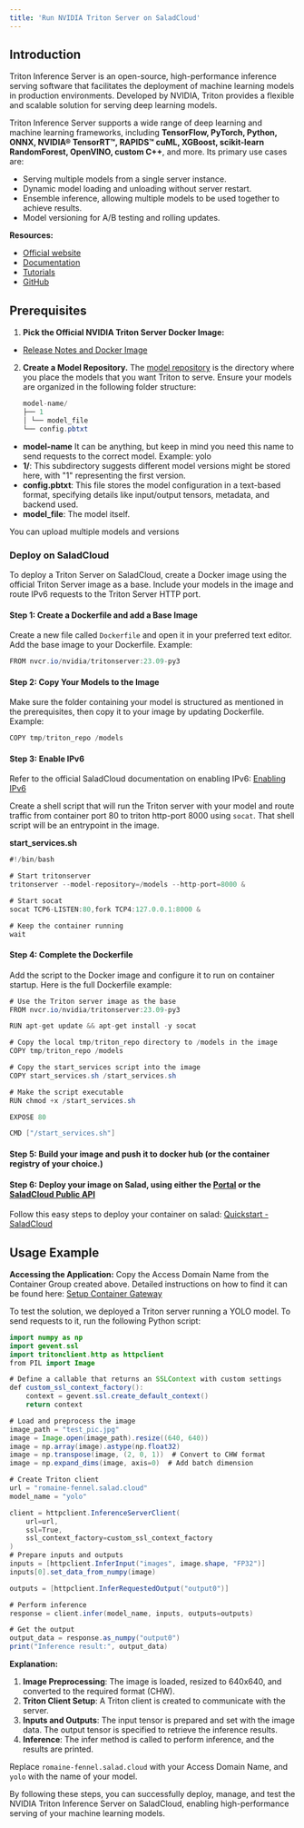 ```yaml
---
title: 'Run NVIDIA Triton Server on SaladCloud'
---
```


## Introduction

Triton Inference Server is an open-source, high-performance inference serving software that facilitates the deployment
of machine learning models in production environments. Developed by NVIDIA, Triton provides a flexible and scalable
solution for serving deep learning models.

Triton Inference Server supports a wide range of deep learning and machine learning frameworks, including **TensorFlow,
PyTorch, Python, ONNX, NVIDIA® TensorRT™, RAPIDS™ cuML, XGBoost, scikit-learn RandomForest, OpenVINO, custom C++**,
and more. Its primary use cases are:

- Serving multiple models from a single server instance.
- Dynamic model loading and unloading without server restart.
- Ensemble inference, allowing multiple models to be used together to achieve results.
- Model versioning for A/B testing and rolling updates.

**Resources:**

- [Official website](https://developer.nvidia.com/triton-inference-server)
- [Documentation](https://docs.nvidia.com/deeplearning/triton-inference-server/)
- [Tutorials](https://www.youtube.com/watch?v=NQDtfSi5QF4)
- [GitHub](https://github.com/triton-inference-server/server)

## Prerequisites

1. **Pick the Official NVIDIA Triton Server Docker Image:**

- [Release Notes and Docker Image](https://docs.nvidia.com/deeplearning/triton-inference-server/release-notes/rel-23-09.html)

2. **Create a Model Repository.** The
   [model repository](https://docs.nvidia.com/deeplearning/triton-inference-server/user-guide/docs/user_guide/model_repository.html)
   is the directory where you place the models that you want Triton to serve. Ensure your models are organized in the
   following folder structure:
   ```java
   model-name/
   ├── 1
   │ └── model_file
   └── config.pbtxt
   ```

- **model-name** It can be anything, but keep in mind you need this name to send requests to the correct model. Example:
  yolo
- **1/**: This subdirectory suggests different model versions might be stored here, with "1" representing the first
  version.
- **config.pbtxt**: This file stores the model configuration in a text-based format, specifying details like
  input/output tensors, metadata, and backend used.
- **model_file**: The model itself.

You can upload multiple models and versions

### Deploy on SaladCloud

To deploy a Triton Server on SaladCloud, create a Docker image using the official Triton Server image as a base. Include
your models in the image and route IPv6 requests to the Triton Server HTTP port.

#### Step 1: Create a Dockerfile and add a Base Image

Create a new file called `Dockerfile` and open it in your preferred text editor. Add the base image to your Dockerfile.
Example:

```java
FROM nvcr.io/nvidia/tritonserver:23.09-py3
```

#### Step 2: Copy Your Models to the Image

Make sure the folder containing your model is structured as mentioned in the prerequisites, then copy it to your image
by updating Dockerfile. Example:

```java
COPY tmp/triton_repo /models
```

#### Step 3: Enable IPv6

Refer to the official SaladCloud documentation on enabling IPv6:
[Enabling IPv6](https://docs.salad.com/products/sce/gateway/enabling-ipv6)

Create a shell script that will run the Triton server with your model and route traffic from container port 80 to triton
http-port 8000 using `socat`. That shell script will be an entrypoint in the image.

**start_services.sh**

```java
#!/bin/bash

# Start tritonserver
tritonserver --model-repository=/models --http-port=8000 &

# Start socat
socat TCP6-LISTEN:80,fork TCP4:127.0.0.1:8000 &

# Keep the container running
wait
```

#### Step 4: Complete the Dockerfile

Add the script to the Docker image and configure it to run on container startup. Here is the full Dockerfile example:

```java
# Use the Triton server image as the base
FROM nvcr.io/nvidia/tritonserver:23.09-py3

RUN apt-get update && apt-get install -y socat

# Copy the local tmp/triton_repo directory to /models in the image
COPY tmp/triton_repo /models

# Copy the start_services script into the image
COPY start_services.sh /start_services.sh

# Make the script executable
RUN chmod +x /start_services.sh

EXPOSE 80

CMD ["/start_services.sh"]
```

#### Step 5: Build your image and push it to docker hub (or the container registry of your choice.)

#### Step 6: Deploy your image on Salad, using either the [Portal](https://portal.salad.com) or the [SaladCloud Public API](/reference/saladcloud-api/container_groups/create-a-container-group)

Follow this easy steps to deploy your container on salad:
[Quickstart - SaladCloud](https://docs.salad.com/products/sce/quickstart)

## Usage Example

**Accessing the Application:** Copy the Access Domain Name from the Container Group created above. Detailed instructions
on how to find it can be found here:
[Setup Container Gateway](https://cloud-support.salad.com/article/421-setup-container-gateway#:~:text=Enable%20the%20Container%20Gateway%20%28Load%20Balancer%29%20on%20the,Domain%20Name%20is%20located%20in%20the%20Container%20Group.)

To test the solution, we deployed a Triton server running a YOLO model. To send requests to it, run the following Python
script:

```java
import numpy as np
import gevent.ssl
import tritonclient.http as httpclient
from PIL import Image

# Define a callable that returns an SSLContext with custom settings
def custom_ssl_context_factory():
    context = gevent.ssl.create_default_context()
    return context

# Load and preprocess the image
image_path = "test_pic.jpg"
image = Image.open(image_path).resize((640, 640))
image = np.array(image).astype(np.float32)
image = np.transpose(image, (2, 0, 1))  # Convert to CHW format
image = np.expand_dims(image, axis=0)  # Add batch dimension

# Create Triton client
url = "romaine-fennel.salad.cloud"
model_name = "yolo"

client = httpclient.InferenceServerClient(
    url=url,
    ssl=True,
    ssl_context_factory=custom_ssl_context_factory
)
# Prepare inputs and outputs
inputs = [httpclient.InferInput("images", image.shape, "FP32")]
inputs[0].set_data_from_numpy(image)

outputs = [httpclient.InferRequestedOutput("output0")]

# Perform inference
response = client.infer(model_name, inputs, outputs=outputs)

# Get the output
output_data = response.as_numpy("output0")
print("Inference result:", output_data)
```

**Explanation:**

1. **Image Preprocessing**: The image is loaded, resized to 640x640, and converted to the required format (CHW).
2. **Triton Client Setup**: A Triton client is created to communicate with the server.
3. **Inputs and Outputs**: The input tensor is prepared and set with the image data. The output tensor is specified to
   retrieve the inference results.
4. **Inference**: The infer method is called to perform inference, and the results are printed.

Replace `romaine-fennel.salad.cloud` with your Access Domain Name, and `yolo` with the name of your model.

By following these steps, you can successfully deploy, manage, and test the NVIDIA Triton Inference Server on
SaladCloud, enabling high-performance serving of your machine learning models.
